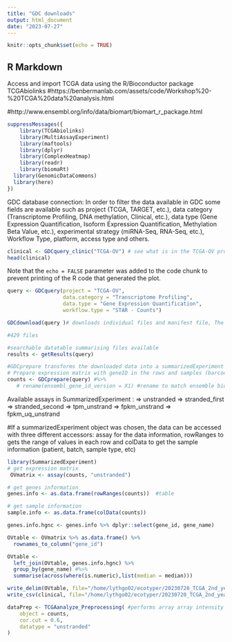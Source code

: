 ---
title: "GDC downloads"
output: html_document
date: "2023-07-27"
---

```{r setup, include=FALSE}
knitr::opts_chunk$set(echo = TRUE)

```

## R Markdown
Access and import TCGA data using the R/Bioconductor package TCGAbiolinks
#https://benbermanlab.com/assets/code/Workshop%20-%20TCGA%20data%20analysis.html

#http://www.ensembl.org/info/data/biomart/biomart_r_package.html

```{r, load required packages}

suppressMessages({
    library(TCGAbiolinks)
    library(MultiAssayExperiment)
    library(maftools)
    library(dplyr)
    library(ComplexHeatmap)
    library(readr)
    library(biomaRt)
  library(GenomicDataCommons)
  library(here)
})


```

GDC database connection:
In order to filter the data available in GDC some fields are available such as project (TCGA, TARGET, etc.), data category (Transcriptome Profiling, DNA methylation, Clinical, etc.), data type (Gene Expression Quantification, Isoform Expression Quantification, Methylation Beta Value, etc.), experimental strategy (miRNA-Seq, RNA-Seq, etc.), Workflow Type, platform, access type and others.

```{r, echo = FALSE}
clinical <- GDCquery_clinic("TCGA-OV") # see what is in the TCGA-OV project in GDC database
head(clinical)
```
Note that the `echo = FALSE` parameter was added to the code chunk to prevent printing of the R code that generated the plot.
```{r}
query <- GDCquery(project = "TCGA-OV", 
                  data.category = "Transcriptome Profiling", 
                  data.type = "Gene Expression Quantification", 
                  workflow.type = "STAR - Counts")
```
```{r download STAR Counts}
GDCdownload(query )# downloads individual files and manifest file, The downloaded data will be saved in a directory with the project name and a sub-folder with the data.category

#429 files 

```

```{r}
#searchable datatable summarising files available 
results <- getResults(query)

```

```{r}
#GDCprepare transforms the downloaded data into a summarizedExperiment object or a data frame
# Prepare expression matrix with geneID in the rows and samples (barcode) in the columns
counts <- GDCprepare(query) #%>% 
   # rename(ensembl_gene_id_version = X1) #rename to match ensemble biomart notation


```
Available assays in SummarizedExperiment : 
  => unstranded
  => stranded_first
  => stranded_second
  => tpm_unstrand
  => fpkm_unstrand
  => fpkm_uq_unstrand
  
#If a summarizedExperiment object was chosen, the data can be accessed with three different accessors: assay for the data information, rowRanges to gets the range of values in each row and colData to get the sample information (patient, batch, sample type, etc)

```{r}
library(SummarizedExperiment) 
# get expression matrix
 OVmatrix <- assay(counts, "unstranded") 
```

```{r}
# get genes information
genes.info <- as.data.frame(rowRanges(counts))  #table 

# get sample information
sample.info <- as.data.frame(colData(counts))
```

```{r}
genes.info.hgnc <- genes.info %>% dplyr::select(gene_id, gene_name)

OVtable <- OVmatrix %>% as.data.frame() %>% 
  rownames_to_column("gene_id") 

OVtable <- 
  left_join(OVtable, genes.info.hgnc) %>% 
  group_by(gene_name) #%>% 
  summarise(across(where(is.numeric),list(median = median)))

write_delim(OVtable, file="/home/lythgo02/ecotyper/20230720_TCGA_2nd_year/GDCdata/20230727_STARcounts_TCGAOV.tsv", delim="\t") # save count data 
write_csv(clinical, file="/home/lythgo02/ecotyper/20230720_TCGA_2nd_year/GDCdata/20230727_clinical.csv")
```

```{r}
dataPrep <- TCGAanalyze_Preprocessing( #performs array array intensity correlation to check for outliers
    object = counts, 
    cor.cut = 0.6,
    datatype = "unstranded"
)     


```
